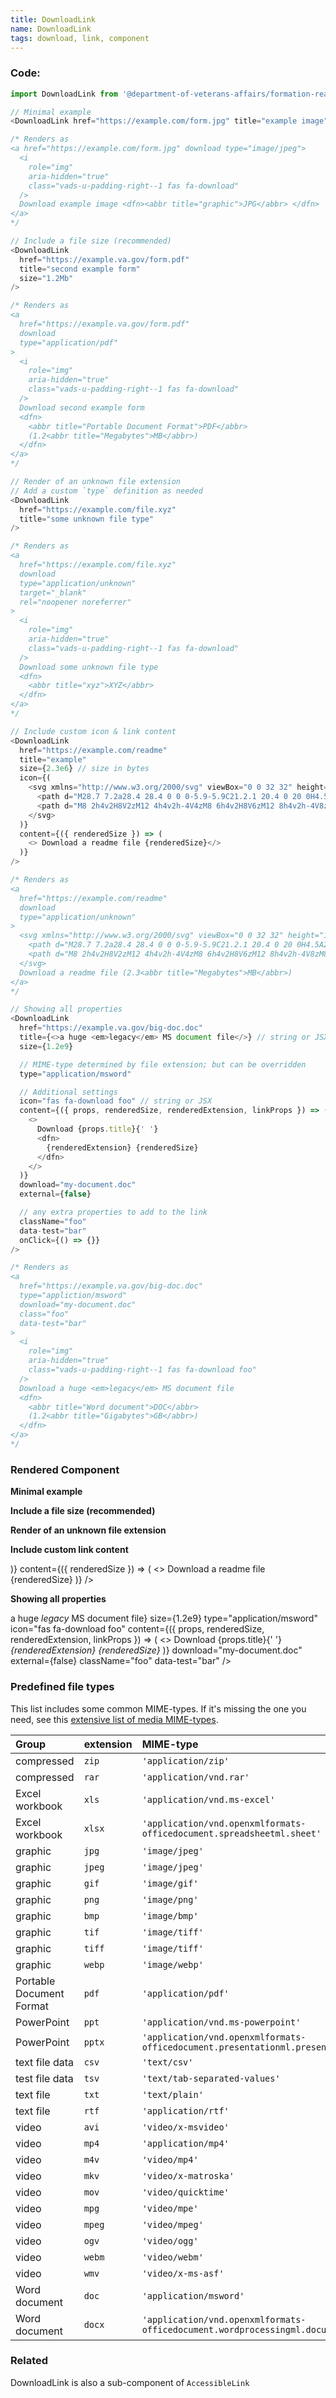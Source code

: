 ```yaml
---
title: DownloadLink
name: DownloadLink
tags: download, link, component
---
```



### Code:

```javascript
import DownloadLink from '@department-of-veterans-affairs/formation-react/DownloadLink';

// Minimal example
<DownloadLink href="https://example.com/form.jpg" title="example image" />

/* Renders as
<a href="https://example.com/form.jpg" download type="image/jpeg">
  <i
    role="img"
    aria-hidden="true"
    class="vads-u-padding-right--1 fas fa-download"
  />
  Download example image <dfn><abbr title="graphic">JPG</abbr> </dfn>
</a>
*/

// Include a file size (recommended)
<DownloadLink
  href="https://example.va.gov/form.pdf"
  title="second example form"
  size="1.2Mb"
/>

/* Renders as
<a
  href="https://example.va.gov/form.pdf"
  download
  type="application/pdf"
>
  <i
    role="img"
    aria-hidden="true"
    class="vads-u-padding-right--1 fas fa-download"
  />
  Download second example form
  <dfn>
    <abbr title="Portable Document Format">PDF</abbr>
    (1.2<abbr title="Megabytes">MB</abbr>)
  </dfn>
</a>
*/

// Render of an unknown file extension
// Add a custom `type` definition as needed
<DownloadLink
  href="https://example.com/file.xyz"
  title="some unknown file type"
/>

/* Renders as
<a
  href="https://example.com/file.xyz"
  download
  type="application/unknown"
  target="_blank"
  rel="noopener noreferrer"
>
  <i
    role="img"
    aria-hidden="true"
    class="vads-u-padding-right--1 fas fa-download"
  />
  Download some unknown file type
  <dfn>
    <abbr title="xyz">XYZ</abbr>
  </dfn>
</a>
*/

// Include custom icon & link content
<DownloadLink
  href="https://example.com/readme"
  title="example"
  size={2.3e6} // size in bytes
  icon={(
    <svg xmlns="http://www.w3.org/2000/svg" viewBox="0 0 32 32" height="16">
      <path d="M28.7 7.2a28.4 28.4 0 0 0-5.9-5.9C21.2.1 20.4 0 20 0H4.5A2.5 2.5 0 0 0 2 2.5v27C2 30.9 3.1 32 4.5 32h23c1.4 0 2.5-1.1 2.5-2.5V10c0-.4-.1-1.2-1.3-2.8zm-4.2-1.7c1 1 1.8 1.8 2.3 2.5H22V3.2c.7.5 1.6 1.3 2.5 2.3zm3.5 24c0 .3-.2.5-.5.5h-23a.5.5 0 0 1-.5-.5v-27c0-.3.2-.5.5-.5H20v7c0 .6.4 1 1 1h7v19.5z" />
      <path d="M8 2h4v2H8V2zM12 4h4v2h-4V4zM8 6h4v2H8V6zM12 8h4v2h-4V8zM8 10h4v2H8v-2zM12 12h4v2h-4v-2zM8 14h4v2H8v-2zM12 16h4v2h-4v-2zM8 26.5c0 .8.7 1.5 1.5 1.5h5c.8 0 1.5-.7 1.5-1.5v-5c0-.8-.7-1.5-1.5-1.5H12v-2H8v8.5zm6-2.5v2h-4v-2h4z" />
    </svg>
  )}
  content={({ renderedSize }) => (
    <> Download a readme file {renderedSize}</>
  )}
/>

/* Renders as
<a
  href="https://example.com/readme"
  download
  type="application/unknown"
>
  <svg xmlns="http://www.w3.org/2000/svg" viewBox="0 0 32 32" height="16">
    <path d="M28.7 7.2a28.4 28.4 0 0 0-5.9-5.9C21.2.1 20.4 0 20 0H4.5A2.5 2.5 0 0 0 2 2.5v27C2 30.9 3.1 32 4.5 32h23c1.4 0 2.5-1.1 2.5-2.5V10c0-.4-.1-1.2-1.3-2.8zm-4.2-1.7c1 1 1.8 1.8 2.3 2.5H22V3.2c.7.5 1.6 1.3 2.5 2.3zm3.5 24c0 .3-.2.5-.5.5h-23a.5.5 0 0 1-.5-.5v-27c0-.3.2-.5.5-.5H20v7c0 .6.4 1 1 1h7v19.5z" />
    <path d="M8 2h4v2H8V2zM12 4h4v2h-4V4zM8 6h4v2H8V6zM12 8h4v2h-4V8zM8 10h4v2H8v-2zM12 12h4v2h-4v-2zM8 14h4v2H8v-2zM12 16h4v2h-4v-2zM8 26.5c0 .8.7 1.5 1.5 1.5h5c.8 0 1.5-.7 1.5-1.5v-5c0-.8-.7-1.5-1.5-1.5H12v-2H8v8.5zm6-2.5v2h-4v-2h4z" />
  </svg>
  Download a readme file (2.3<abbr title="Megabytes">MB</abbr>)
</a>
*/

// Showing all properties
<DownloadLink
  href="https://example.va.gov/big-doc.doc"
  title={<>a huge <em>legacy</em> MS document file</>} // string or JSX
  size={1.2e9}

  // MIME-type determined by file extension; but can be overridden
  type="application/msword"

  // Additional settings
  icon="fas fa-download foo" // string or JSX
  content={({ props, renderedSize, renderedExtension, linkProps }) => (
    <>
      Download {props.title}{' '}
      <dfn>
        {renderedExtension} {renderedSize}
      </dfn>
    </>
  )}
  download="my-document.doc"
  external={false}

  // any extra properties to add to the link
  className="foo"
  data-test="bar"
  onClick={() => {}}
/>

/* Renders as
<a
  href="https://example.va.gov/big-doc.doc"
  type="appliction/msword"
  download="my-document.doc"
  class="foo"
  data-test="bar"
>
  <i
    role="img"
    aria-hidden="true"
    class="vads-u-padding-right--1 fas fa-download foo"
  />
  Download a huge <em>legacy</em> MS document file
  <dfn>
    <abbr title="Word document">DOC</abbr>
    (1.2<abbr title="Gigabytes">GB</abbr>)
  </dfn>
</a>
*/
```

### Rendered Component

<div className="site-c-reactcomp__rendered">
  <strong>Minimal example</strong>
  <p>
    <DownloadLink href="https://example.com/form.jpg" title="example image" />
  </p>

  <strong>Include a file size (recommended)</strong>
  <p>
    <DownloadLink
      href="https://example.va.gov/form.pdf"
      title="second example form"
      size="1.2Mb"
    />
  </p>

  <strong>Render of an unknown file extension</strong>
  <p>
    <DownloadLink
      href="https://example.com/file.xyz"
      title="some unknown file type"
    />
  </p>

  <strong>Include custom link content</strong>
  <p>
    <DownloadLink
      href="https://example.com/readme"
      title="example"
      size={2.3e6} // size in bytes
      icon={(
        <svg xmlns="http://www.w3.org/2000/svg" viewBox="0 0 32 32" height="16">
          <path d="M28.7 7.2a28.4 28.4 0 0 0-5.9-5.9C21.2.1 20.4 0 20 0H4.5A2.5 2.5 0 0 0 2 2.5v27C2 30.9 3.1 32 4.5 32h23c1.4 0 2.5-1.1 2.5-2.5V10c0-.4-.1-1.2-1.3-2.8zm-4.2-1.7c1 1 1.8 1.8 2.3 2.5H22V3.2c.7.5 1.6 1.3 2.5 2.3zm3.5 24c0 .3-.2.5-.5.5h-23a.5.5 0 0 1-.5-.5v-27c0-.3.2-.5.5-.5H20v7c0 .6.4 1 1 1h7v19.5z" />
          <path d="M8 2h4v2H8V2zM12 4h4v2h-4V4zM8 6h4v2H8V6zM12 8h4v2h-4V8zM8 10h4v2H8v-2zM12 12h4v2h-4v-2zM8 14h4v2H8v-2zM12 16h4v2h-4v-2zM8 26.5c0 .8.7 1.5 1.5 1.5h5c.8 0 1.5-.7 1.5-1.5v-5c0-.8-.7-1.5-1.5-1.5H12v-2H8v8.5zm6-2.5v2h-4v-2h4z" />
        </svg>
      )}
      content={({ renderedSize }) => (
        <> Download a readme file {renderedSize}</>
      )}
    />
  </p>

  <strong>Showing all properties</strong>
  <p>
    <DownloadLink
      href="https://example.va.gov/big-doc.doc"
      title={<>a huge <em>legacy</em> MS document file</>}
      size={1.2e9}
      type="application/msword"
      icon="fas fa-download foo"
      content={({ props, renderedSize, renderedExtension, linkProps }) => (
        <>
          Download {props.title}{' '}
          <dfn>
            {renderedExtension} {renderedSize}
          </dfn>
        </>
      )}
      download="my-document.doc"
      external={false}
      className="foo"
      data-test="bar"
    />
  </p>
</div>

### Predefined file types

This list includes some common MIME-types. If it's missing the one you need, see
this [extensive list of media MIME-types](https://www.iana.org/assignments/media-types/media-types.xhtml).

| Group | extension | MIME-type |
|:------|:----------|:----------|
| compressed | `zip` | `'application/zip'` |
| compressed | `rar` | `'application/vnd.rar'` |
| Excel workbook | `xls` | `'application/vnd.ms-excel'` |
| Excel workbook | `xlsx` | `'application/vnd.openxmlformats-officedocument.spreadsheetml.sheet'` |
| graphic | `jpg` | `'image/jpeg'` |
| graphic | `jpeg` | `'image/jpeg'` |
| graphic | `gif` | `'image/gif'` |
| graphic | `png` | `'image/png'` |
| graphic | `bmp` | `'image/bmp'` |
| graphic | `tif` | `'image/tiff'` |
| graphic | `tiff` | `'image/tiff'` |
| graphic | `webp` | `'image/webp'` |
| Portable Document Format | `pdf` | `'application/pdf'` |
| PowerPoint | `ppt` | `'application/vnd.ms-powerpoint'` |
| PowerPoint | `pptx` | `'application/vnd.openxmlformats-officedocument.presentationml.presentation'` |
| text file data | `csv` | `'text/csv'` |
| test file data | `tsv` | `'text/tab-separated-values'` |
| text file | `txt` | `'text/plain'` |
| text file | `rtf` | `'application/rtf'` |
| video | `avi` | `'video/x-msvideo'` |
| video | `mp4` | `'application/mp4'` |
| video | `m4v` | `'video/mp4'` |
| video | `mkv` | `'video/x-matroska'` |
| video | `mov` | `'video/quicktime'` |
| video | `mpg` | `'video/mpe'` |
| video | `mpeg` | `'video/mpeg'` |
| video | `ogv` | `'video/ogg'` |
| video | `webm` | `'video/webm'` |
| video | `wmv` | `'video/x-ms-asf'` |
| Word document | `doc` | `'application/msword'` |
| Word document | `docx` | `'application/vnd.openxmlformats-officedocument.wordprocessingml.document'` |

### Related

DownloadLink is also a sub-component of `AccessibleLink`
